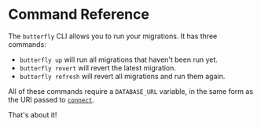 # Command Reference

The `butterfly` CLI allows you to run your migrations. It has three commands:
- `butterfly up` will run all migrations that haven't been run yet.
- `butterfly revert` will revert the latest migration.
- `butterfly refresh` will revert all migrations and run them again.

All of these commands require a `DATABASE_URL` variable, in the same form as the URI passed to [`connect`](connecting).

That's about it!